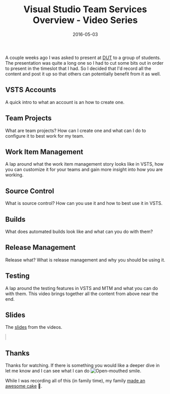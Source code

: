 ﻿---
title: 'Visual Studio Team Services Overview - Video Series'
date: 2016-05-03
tags: ['Azure', 'Source Control', 'VSTS / TFS', 'Work Item Management', 'Release Management', 'Automated Builds', 'Load Testing', 'Test Manager']
draft: false
summary: 'A couple weeks ago I was asked to present at DUT to a group of students. The presentation was quite a long one so I had to cut some bits out in order to present in the timeslot that I had. So I decided that I''d record all the content and post it up so that others can potentially benefit from it as well.'
---


A couple weeks ago I was asked to present at [DUT](http://www.dut.ac.za/) to a group of students. The presentation was quite a long one so I had to cut some bits out in order to present in the timeslot that I had. So I decided that I'd record all the content and post it up so that others can potentially benefit from it as well.

## VSTS Accounts

A quick intro to what an account is an how to create one.

<YouTubeEmbed src="https://www.youtube.com/embed/Y7NQSB99DJ8" width="560" height="315"  />

## Team Projects

What are team projects? How can I create one and what can I do to configure it to best work for my team.

<YouTubeEmbed src="https://www.youtube.com/embed/X3mdR3_7LWU" width="560" height="315"  />

## Work Item Management

A lap around what the work item management story looks like in VSTS, how you can customize it for your teams and gain more insight into how you are working.

<YouTubeEmbed src="https://www.youtube.com/embed/001qlWzVlsY" width="560" height="315"  />

## Source Control

What is source control? How can you use it and how to best use it in VSTS.

<YouTubeEmbed src="https://www.youtube.com/embed/XTP7oBsRSaw" width="560" height="315"  />

## Builds

What does automated builds look like and what can you do with them?

<YouTubeEmbed src="https://www.youtube.com/embed/EKFxljEDrQU" width="560" height="315"  />

## Release Management

Release what? What is release management and why you should be using it.

<YouTubeEmbed src="https://www.youtube.com/embed/L9UexoSi7U8" width="560" height="315"  />

## Testing

A lap around the testing features in VSTS and MTM and what you can do with them. This video brings together all the content from above near the end.

<YouTubeEmbed src="https://www.youtube.com/embed/PRqb1DIspPo" width="560" height="315"  />

## Slides

The [slides](http://www.slideshare.net/BinaryDigit0110/visual-studio-team-services-overview) from the videos.

<YouTubeEmbed style="margin-bottom: 5px; max-width: 100%; border: #ccc 1px solid;" src="//www.slideshare.net/slideshow/embed_code/key/2vWRtvxZ3k0hIa" width="960" height="540" frameborder="0" marginwidth="0" marginheight="0" scrolling="no" allowfullscreen="allowfullscreen"> </YouTubeEmbed>

## Thanks

Thanks for watching. If there is something you would like a deeper dive in let me know and I can see what I can do ![Open-mouthed smile](https://gordonbeeming.com/images/emoticons/open-mouthed-smile.svg).

While I was recording all of this (in family time), my family [made an awesome cake](https://go.beeming.net/1rr71Mg) 🙂.

